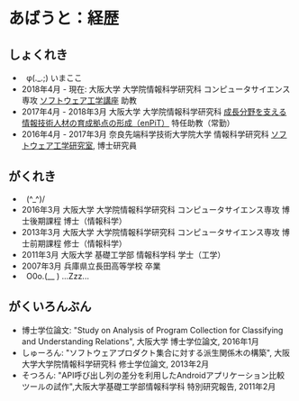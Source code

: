 # あばうと：経歴

## しょくれき

* &nbsp; φ(._.;) いまここ
* 2018年4月 - 現在: 大阪大学 大学院情報科学研究科 コンピュータサイエンス専攻
    [ソフトウェア工学講座](https://sel.ist.osaka-u.ac.jp/) 助教
* 2017年4月 - 2018年3月 大阪大学 大学院情報科学研究科
    [成長分野を支える情報技術人材の育成拠点の形成（enPiT）](https://www.enpit.jp/) 特任助教（常勤）
* 2016年4月 - 2017年3月 奈良先端科学技術大学院大学 情報科学研究科
    [ソフトウェア工学研究室](https://naist-se.github.io/), 博士研究員

## がくれき

* &nbsp; (^_^)/
* 2016年3月 大阪大学 大学院情報科学研究科 コンピュータサイエンス専攻 博士後期課程 博士（情報科学）
* 2013年3月 大阪大学 大学院情報科学研究科 コンピュータサイエンス専攻 博士前期課程 修士（情報科学）
* 2011年3月 大阪大学 基礎工学部 情報科学科 学士（工学）
* 2007年3月 兵庫県立長田高等学校 卒業
* &nbsp; O0o.(__ ) ...Zzz...

## がくいろんぶん

* 博士学位論文: "Study on Analysis of Program Collection for Classifying and Understanding Relations", 大阪大学 博士学位論文, 2016年1月
* しゅーろん: "ソフトウェアプロダクト集合に対する派生関係木の構築", 大阪大学大学院情報科学研究科 修士学位論文, 2013年2月
* そつろん: "API呼び出し列の差分を利用したAndroidアプリケーション比較ツールの試作",大阪大学基礎工学部情報科学科 特別研究報告, 2011年2月
